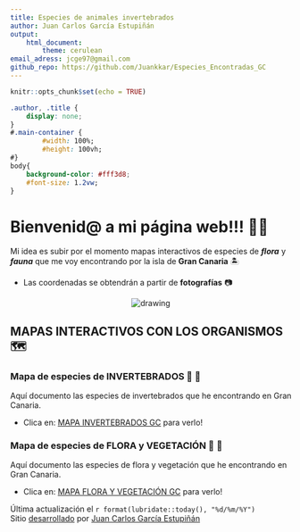 ```yaml
---
title: Especies de animales invertebrados
author: Juan Carlos García Estupiñán
output: 
    html_document:
        theme: cerulean
email_adress: jcge97@gmail.com
github_repo: https://github.com/Juankkar/Especies_Encontradas_GC
---
```


```r
knitr::opts_chunk$set(echo = TRUE)
```

```css
.author, .title {
    display: none;
}
#.main-container {
        #width: 100%;
        #height: 100vh;
#}
body{
    background-color: #fff3d8;
    #font-size: 1.2vw;
}
```
# Bienvenid@ a mi página web!!! 👨‍💻

Mi idea es subir por el momento mapas interactivos de especies de ***flora*** y ***fauna*** que me voy encontrando por la isla de **Gran Canaria** 🏝️ 

* Las coordenadas se obtendrán a partir de **fotografías** &#128247; 

<center>

<img src="figures/GC_mapa.png" alt="drawing"/>

</center>

## <strong>MAPAS INTERACTIVOS CON LOS ORGANISMOS</strong> 🗺️️

### Mapa de especies de INVERTEBRADOS 🐌 🐜

Aquí documento las especies de invertebrados que he encontrando en Gran Canaria.

* Clica en: <a href="./invertebrates"> MAPA INVERTEBRADOS GC</a> para verlo!

### Mapa de especies de FLORA y VEGETACIÓN 🌺 🌱

Aquí documento las especies de flora y vegetación que he encontrando en Gran Canaria.

* Clica en: <a href="./flora"> MAPA FLORA Y VEGETACIÓN GC</a> para verlo!

Última actualización el `r format(lubridate::today(), "%d/%m/%Y")`  
Sitio [desarrollado](`r rmarkdown::metadata$github_repo`) por [Juan Carlos García Estupiñán](mailto:`r rmarkdown::metadata$email_adress`)
